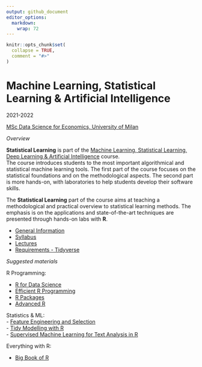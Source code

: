 ```yaml
---
output: github_document
editor_options: 
  markdown: 
    wrap: 72
---
```


```r
knitr::opts_chunk$set(
  collapse = TRUE,
  comment = "#>"
)
```

# Machine Learning, Statistical Learning & Artificial Intelligence

2021-2022

[MSc Data Science for Economics, University of
Milan](https://dse.cdl.unimi.it/en)

*Overview*

**Statistical Learning** 
is part of the [Machine Learning, Statistical Learning, Deep Learning & Artificial Intelligence](https://www.unimi.it/en/education/degree-programme-courses/2022/machine-learning-statistical-learning-deep-learning-and-artificial-intelligence)
course.  
The course introduces students to the most important algorithmical and 
statistical machine learning tools. The first part of the course focuses 
on the statistical foundations and on the methodological aspects. 
The second part is more hands-on, with laboratories to help students 
develop their software skills.

The **Statistical Learning** part of the course aims at teaching a
methodological and practical overview to statistical learning methods. 
The emphasis is on the applications and state-of-the-art techniques 
are presented through hands-on labs with **R**.  

-   [General Information](https://marcozanotti.github.io/statlearning-course/general-infos/statlearn_description.html)  
-   [Syllabus](https://marcozanotti.github.io/statlearning-course/general-infos/statlearn_syllabus.html)  
-   [Lectures](https://github.com/marcozanotti/statlearning-course/tree/master/R)  
-   [Requirements - Tidyverse](https://marcozanotti.github.io/statlearning-course/R/statlearn_lecture0_tidyverse.html)

*Suggested materials*

R Programming:

-   [R for Data Science](https://r4ds.had.co.nz/)  
-   [Efficient R Programming](https://csgillespie.github.io/efficientR/index.html)  
-   [R Packages](https://r-pkgs.org/index.html)  
-   [Advanced R](https://adv-r.hadley.nz/)

Statistics & ML:  
- [Feature Engineering and Selection](https://www.tidymodels.org/books/fes/)  
- [Tidy Modelling with R](https://www.tmwr.org/)    
- [Supervised Machine Learning for Text Analysis in R]()

Everything with R:

-   [Big Book of R](https://www.bigbookofr.com/)
